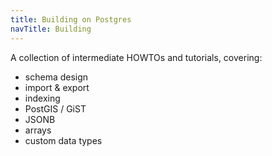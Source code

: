 ```yaml
---
title: Building on Postgres
navTitle: Building
---
```


A collection of intermediate HOWTOs and tutorials, covering:

- schema design
- import & export
- indexing
- PostGIS / GiST
- JSONB
- arrays
- custom data types
